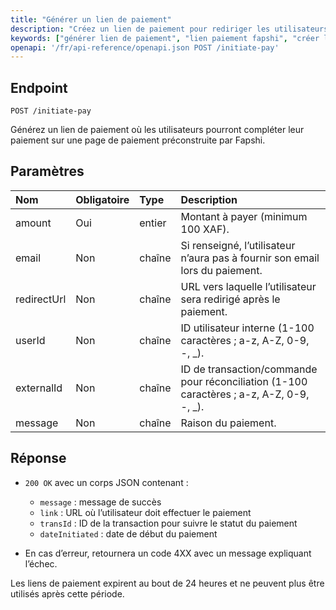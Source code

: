 ```yaml
---
title: "Générer un lien de paiement"
description: "Créez un lien de paiement pour rediriger les utilisateurs vers une page de paiement hébergée par Fapshi."
keywords: ["générer lien de paiement", "lien paiement fapshi", "créer lien paiement", "api paiement", "initier paiement"]
openapi: '/fr/api-reference/openapi.json POST /initiate-pay'
---
```


## Endpoint

`POST /initiate-pay`

Générez un lien de paiement où les utilisateurs pourront compléter leur paiement sur une page de paiement préconstruite par Fapshi.

## Paramètres

| Nom          | Obligatoire | Type    | Description                                                                                          |
|:-------------|:------------|:--------|:--------------------------------------------------------------------------------------------------|
| amount       | Oui         | entier  | Montant à payer (minimum 100 XAF).                                                                |
| email        | Non         | chaîne  | Si renseigné, l’utilisateur n’aura pas à fournir son email lors du paiement.                       |
| redirectUrl  | Non         | chaîne  | URL vers laquelle l’utilisateur sera redirigé après le paiement.                                  |
| userId       | Non         | chaîne  | ID utilisateur interne (1-100 caractères ; a-z, A-Z, 0-9, -, _).                                  |
| externalId   | Non         | chaîne  | ID de transaction/commande pour réconciliation (1-100 caractères ; a-z, A-Z, 0-9, -, _).          |
| message      | Non         | chaîne  | Raison du paiement.                                                                                 |

## Réponse

- `200 OK` avec un corps JSON contenant :
  - `message` : message de succès
  - `link` : URL où l’utilisateur doit effectuer le paiement  
  - `transId` : ID de la transaction pour suivre le statut du paiement
  - `dateInitiated` : date de début du paiement

- En cas d’erreur, retournera un code 4XX avec un message expliquant l’échec.

<Note>Les liens de paiement expirent au bout de 24 heures et ne peuvent plus être utilisés après cette période.</Note>
